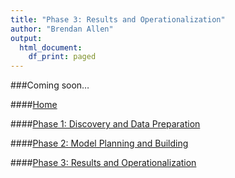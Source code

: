 ```yaml
---
title: "Phase 3: Results and Operationalization"
author: "Brendan Allen"
output:
  html_document:
    df_print: paged
---
```


###Coming soon...

####[Home](https://ballen2024.github.io/docs/index.html)

####[Phase 1: Discovery and Data Preparation](https://ballen2024.github.io/docs/deliverable1.html)

####[Phase 2: Model Planning and Building](https://ballen2024.github.io/docs/deliverable2.html)

####[Phase 3: Results and Operationalization](https://ballen2024.github.io/docs/deliverable3.html)